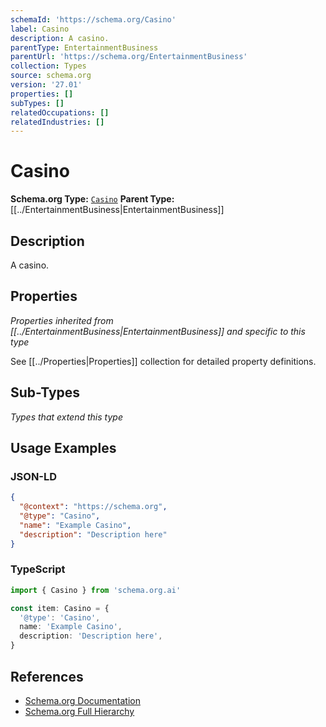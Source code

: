 ```yaml
---
schemaId: 'https://schema.org/Casino'
label: Casino
description: A casino.
parentType: EntertainmentBusiness
parentUrl: 'https://schema.org/EntertainmentBusiness'
collection: Types
source: schema.org
version: '27.01'
properties: []
subTypes: []
relatedOccupations: []
relatedIndustries: []
---
```

# Casino

**Schema.org Type:** [`Casino`](https://schema.org/Casino)
**Parent Type:** [[../EntertainmentBusiness|EntertainmentBusiness]]

## Description

A casino.

## Properties

*Properties inherited from [[../EntertainmentBusiness|EntertainmentBusiness]] and specific to this type*

See [[../Properties|Properties]] collection for detailed property definitions.

## Sub-Types

*Types that extend this type*

## Usage Examples

### JSON-LD

```json
{
  "@context": "https://schema.org",
  "@type": "Casino",
  "name": "Example Casino",
  "description": "Description here"
}
```

### TypeScript

```typescript
import { Casino } from 'schema.org.ai'

const item: Casino = {
  '@type': 'Casino',
  name: 'Example Casino',
  description: 'Description here',
}
```

## References

- [Schema.org Documentation](https://schema.org/Casino)
- [Schema.org Full Hierarchy](https://schema.org/docs/full.html)
